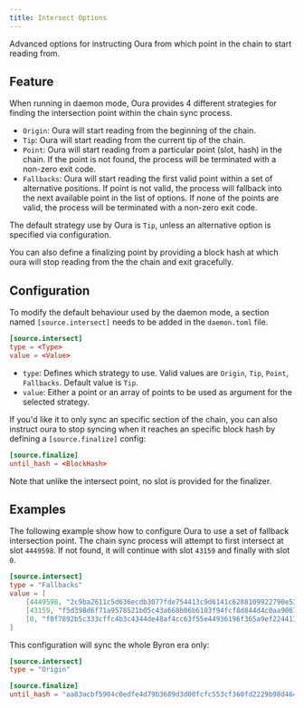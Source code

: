 ```yaml
---
title: Intersect Options
---
```


Advanced options for instructing Oura from which point in the chain to start reading from.

## Feature

When running in daemon mode, Oura provides 4 different strategies for finding the intersection point within the chain sync process.

- `Origin`: Oura will start reading from the beginning of the chain.
- `Tip`: Oura will start reading from the current tip of the chain.
- `Point`: Oura will start reading from a particular point (slot, hash) in the chain. If the point is not found, the process will be terminated with a non-zero exit code.
- `Fallbacks`: Oura will start reading the first valid point within a set of alternative positions. If point is not valid, the process will fallback into the next available point in the list of options. If none of the points are valid, the process will be terminated with a non-zero exit code.

The default strategy use by Oura is `Tip`, unless an alternative option is specified via configuration.

You can also define a finalizing point by providing a block hash at which oura will stop reading from the the chain and exit gracefully.

## Configuration

To modify the default behaviour used by the daemon mode, a section named `[source.intersect]` needs to be added in the `daemon.toml` file.

```toml
[source.intersect]
type = <Type>
value = <Value>
```

- `type`: Defines which strategy to use. Valid values are `Origin`, `Tip`, `Point`, `Fallbacks`. Default value is `Tip`.
- `value`: Either a point or an array of points to be used as argument for the selected strategy.

If you'd like it to only sync an specific section of the chain, you can also instruct oura to stop syncing when it reaches an specific block hash by defining a `[source.finalize]` config:

```toml
[source.finalize]
until_hash = <BlockHash>
```

Note that unlike the intersect point, no slot is provided for the finalizer.

## Examples

The following example show how to configure Oura to use a set of fallback intersection point. The chain sync process will attempt to first intersect at slot `4449598`. If not found, it will continue with slot `43159` and finally with slot `0`.

```toml
[source.intersect]
type = "Fallbacks"
value = [
    [4449598, "2c9ba2611c5d636ecdb3077fde754413c9d6141c6288109922790e53bbb938b5"],
    [43159, "f5d398d6f71a9578521b05c43a668b06b6103f94fcf8d844d4c0aa906704b7a6"],
    [0, "f0f7892b5c333cffc4b3c4344de48af4cc63f55e44936196f365a9ef2244134f"],
]
```

This configuration will sync the whole Byron era only:

```toml
[source.intersect]
type = "Origin"

[source.finalize]
until_hash = "aa83acbf5904c0edfe4d79b3689d3d00fcfc553cf360fd2229b98d464c28e9de"
```
